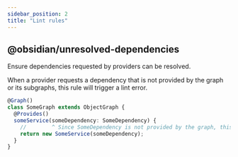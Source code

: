 ```yaml
---
sidebar_position: 2
title: "Lint rules"
---
```


## @obsidian/unresolved-dependencies
Ensure dependencies requested by providers can be resolved.

When a provider requests a dependency that is not provided by the graph or its subgraphs, this rule will trigger a lint error.

```ts
@Graph()
class SomeGraph extends ObjectGraph {
  @Provides()
  someService(someDependency: SomeDependency) {
    //        ^ Since SomeDependency is not provided by the graph, this will trigger a lint error.
    return new SomeService(someDependency);
  }
}
```

